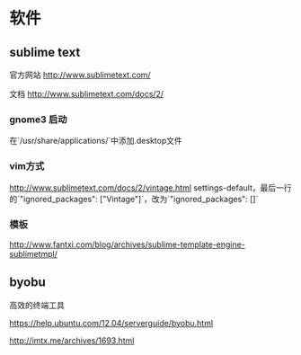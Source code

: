 = 软件 =

== sublime text ==

官方网站 [[http://www.sublimetext.com/]]

文档 [[http://www.sublimetext.com/docs/2/]]

=== gnome3 启动 ===
在`/usr/share/applications/`中添加.desktop文件

=== vim方式 ===
[[http://www.sublimetext.com/docs/2/vintage.html]]
settings-default，最后一行的`"ignored_packages": ["Vintage"]`，改为`"ignored_packages": []`

=== 模板 ===
[[http://www.fantxi.com/blog/archives/sublime-template-engine-sublimetmpl/]]

== byobu ==
高效的终端工具

[[https://help.ubuntu.com/12.04/serverguide/byobu.html]]

[[http://imtx.me/archives/1693.html]]
